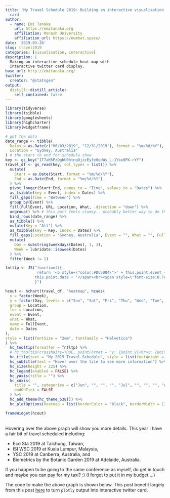 ```yaml
---
title: 'My Travel Schedule 2019: Building an interactive visualisation as twitter
  card'
author:
  - name: Emi Tanaka
    url: https://emitanaka.org
    affiliation: Monash University
    affiliation_url: https://numbat.space/
date: '2019-03-26'
slug: travel2019
categories: [visualisation, interactive]
description: |
  Making an interactive schedule heat map with
  interactive twitter card display.
base_url: http://emitanaka.org/
twitter:
  creator: "@statsgen"
output:
  distill::distill_article:
    self_contained: false
---
```


```r
library(tidyverse)
library(tsibble)
library(googlesheets)
library(highcharter)
library(widgetframe)

# get the data
date_range <- tibble(
  Dates = as.Date(c("06/03/2019", "12/31/2019"), format = "%m/%d/%Y"),
  Location = "Sydney, Australia"
) # the start to end for schedule show
key <- gs_key("1T7aH5PzQghU0htnqOjzzEyfe0qdWs_L-1Ybu9PX-rYY")
travel_df <- gs_read(key, col_types = list()) %>%
  mutate(
    Start = as.Date(Start, format = "%m/%d/%Y"),
    End = as.Date(End, format = "%m/%d/%Y")
  ) %>%
  pivot_longer(Start:End, names_to = "Time", values_to = "Dates") %>%
  as_tsibble(key = Event, index = Dates) %>%
  fill_gaps(Time = "Between") %>%
  group_by(Event) %>%
  fill(FullEvent, URL, Location, What, .direction = "down") %>%
  ungroup() %>% # this part feels clumsy.. probably better way to do this
  bind_rows(date_range) %>%
  as_tibble() %>%
  mutate(Key = "All") %>%
  as_tsibble(key = Key, index = Dates) %>%
  fill_gaps(Location = "Sydney, Australia", Event = "", What = "", FullEvent = "") %>%
  mutate(
    Day = substring(weekdays(Dates), 1, 3),
    Week = lubridate::isoweek(Dates)
  ) %>%
  filter(Week != 1)

```

```r
fntltp <- JS("function(){
              return '<b style=\"color:#DC5084\">' + this.point.event + '</b><br><span style=\"font-size:0.7em\">' +  this.series.yAxis.categories[this.point.y] + ', ' +
             this.point.date + '</span><br><span style=\"font-size:0.7em\">' + this.point.name + '</span><br><span style=\"font-size:0.7em;color:#FFFFCC\">' + this.point.what + '</span><br>'+ this.point.loc;
             }")

hcout <- hchart(travel_df, "heatmap", hcaes(
  x = factor(Week),
  y = factor(Day, levels = c("Sun", "Sat", "Fri", "Thu", "Wed", "Tue", "Mon")),
  group = Location,
  loc = Location,
  event = Event,
  what = What,
  name = FullEvent,
  date = Dates
),
style = list(fontSize = "2em", fontFamily = "Helvetica")
) %>%
  hc_tooltip(formatter = fntltp) %>%
  # hc_tooltip(crosshairs=TRUE, pointFormat = "y: {point.y}<br>x: {point.x}") %>%
  hc_title(text = "My 2019 Travel Schedule", style = list(fontWeight = "bold")) %>%
  hc_subtitle(text = "Hover over the tile to see more information") %>%
  hc_size(height = 225) %>%
  hc_legend(enabled = FALSE) %>%
  hc_yAxis(title = "") %>%
  hc_xAxis(
    title = "", categories = c("Jun", "", "", "", "Jul", "", "", "", "Aug", "", "", "", "Sep", "", "", "", "", "Oct", "", "", "", "Nov", "", "", "", "Dec", "", "", ""),
    endOnTick = FALSE
  ) %>%
  hc_add_theme(hc_theme_538()) %>%
  hc_plotOptions(heatmap = list(borderColor = "black", borderWidth = 1))

frameWidget(hcout)
```
<br>
Hovering over the above graph will show you more details. This year I have a fair bit of travel scheduled including:

* Eco Sta 2019 at Taichung, Taiwan,
* ISI WSC 2019 at Kuala Lumpur, Malaysia,
* YSC 2019 at Canberra, Australia, and
* Biometrics by the Botanic Garden 2019 at Adelaide, Australia.

If you happen to be going to the same conference as myself, do get in touch and maybe you can pay for my taxi? :) (I forgot to put it in my budget ...)


The code to make the above graph is shown below. This post benefit largely from this post [here](https://datatitian.com/how-to-turn-your-ggplot2-visualization-into-an-interactive-tweet/) to turn `plotly` output into interactive twitter card.

```r
```
```r
```
